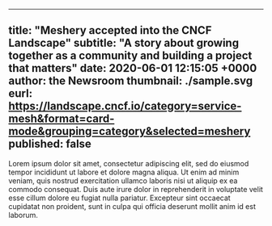 <!--
# A template and instructions for creating news entries.
# If the "subtitle" (external url) variable is defined, then put subtitle:""
# If the "eurl" (external url) variable is defined, then put eurl:""
#  for any content to be directly entered below the front matter.
# Make a copy of this news template. Do not delete this template.
# Set published: true
# Any styles to be defined can be defined in News.style.js and the class can be used here
-->

---
title: "Meshery accepted into the CNCF Landscape"
subtitle: "A story about growing together as a community and building a project that matters"
date: 2020-06-01 12:15:05 +0000
author: the Newsroom
thumbnail: ./sample.svg
eurl: https://landscape.cncf.io/category=service-mesh&format=card-mode&grouping=category&selected=meshery
published: false
---



<NewsWrapper>

<div className="test">

Lorem ipsum dolor sit amet, consectetur adipiscing elit, sed do eiusmod tempor incididunt ut labore et dolore magna aliqua. Ut enim ad minim veniam, quis nostrud exercitation ullamco laboris nisi ut aliquip ex ea commodo consequat. Duis aute irure dolor in reprehenderit in voluptate velit esse cillum dolore eu fugiat nulla pariatur. Excepteur sint occaecat cupidatat non proident, sunt in culpa qui officia deserunt mollit anim id est laborum.

</div>

</NewsWrapper>
